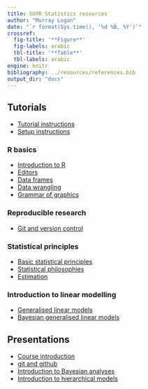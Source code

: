 ```yaml
---
title: SUYR Statistics resources 
author: "Murray Logan"
date: "`r format(Sys.time(), '%d %B, %Y')`"
crossref:
  fig-title: '**Figure**'
  fig-labels: arabic
  tbl-title: '**Table**'
  tbl-labels: arabic
engine: knitr
bibliography: ../resources/references.bib
output_dir: "docs"
---
```


## Tutorials

- [Tutorial instructions](001_instructions.html)
- [Setup instructions](005_setup.html)

### R basics

- [Introduction to R](01_introduction_to_r.html)
- [Editors](02_editors.html)
- [Data frames](03_data_frames.html)
- [Data wrangling](04_data_wrangling.html)
- [Grammar of graphics](05_grammar_of_graphics.html)
 
### Reproducible research

- [Git and version control](10_git.html)

### Statistical principles

- [Basic statistical principles](20_basic_principles.html)
- [Statistical philosophies](21_statistical_philosophies.html)
- [Estimation](22_estimation.html)

### Introduction to linear modelling

- [Generalised linear models](30_glm.html)
- [Bayesian generalised linear models](35_bayesian_glm.html)

## Presentations

- [Course introduction](01_introduction.html)
- [git and github](10_pres_git.html)
- [Introduction to Bayesian analyses](20_pres_bayesian.html)
- [Introduction to hierarchical models](30_pres_hierarchical.html)
